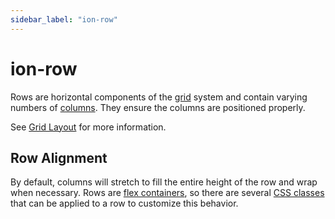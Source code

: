 ```yaml
---
sidebar_label: "ion-row"
---
```


# ion-row

Rows are horizontal components of the [grid](grid.md) system and contain varying numbers of
[columns](col.md). They ensure the columns are positioned properly.

See [Grid Layout](../layout/grid.md) for more information.


## Row Alignment

By default, columns will stretch to fill the entire height of the row and wrap when necessary. Rows are [flex containers](https://developer.mozilla.org/en-US/docs/Glossary/Flex_Container), so there are several [CSS classes](../layout/css-utilities.md#flex-container-properties) that can be applied to a row to customize this behavior.

